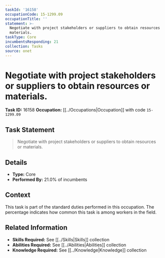 ```yaml
---
taskId: '16158'
occupationCode: 15-1299.09
occupationTitle: ''
statement: >-
  Negotiate with project stakeholders or suppliers to obtain resources or
  materials.
taskType: Core
incumbentsResponding: 21
collection: Tasks
source: onet
---
```

# Negotiate with project stakeholders or suppliers to obtain resources or materials.

**Task ID:** 16158
**Occupation:** [[../Occupations|Occupation]] with code `15-1299.09`

## Task Statement

> Negotiate with project stakeholders or suppliers to obtain resources or materials.

## Details

- **Type:** Core
- **Performed By:** 21.0% of incumbents

## Context

This task is part of the standard duties performed in this occupation. The percentage indicates how common this task is among workers in the field.

## Related Information

- **Skills Required:** See [[../Skills|Skills]] collection
- **Abilities Required:** See [[../Abilities|Abilities]] collection
- **Knowledge Required:** See [[../Knowledge|Knowledge]] collection
